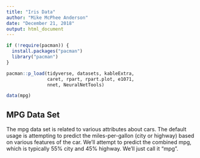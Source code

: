 ```yaml
---
title: "Iris Data"
author: "Mike McPhee Anderson"
date: "December 21, 2018"
output: html_document
---
```


```r

if (!require(pacman)) {
  install.packages("pacman")
  library("pacman")
}

pacman::p_load(tidyverse, datasets, kableExtra, 
               caret, rpart, rpart.plot, e1071,
               nnet, NeuralNetTools)

data(mpg)

``` 

## MPG Data Set

The mpg data set is related to various attributes about cars.  The default usage is attempting to predict the miles-per-gallon (city or highway) based on various features of the car.  We'll attempt to predict the combined mpg, which is typically 55% city and 45% highway.  We'll just call it "mpg".

```r



```




